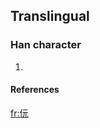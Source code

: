 ==Translingual==

===Han character===
{{Han char|rn=|rad=人|as=04|sn=6|four=|canj=人一一山 (OMMU)}}

# {{defn|Han}}

====References====
{{Han ref|kx=0096.121|dkj=|dj=|hdz=|uh=343E|ud=13374|bh=|bd=}}



[[fr:㐾]]